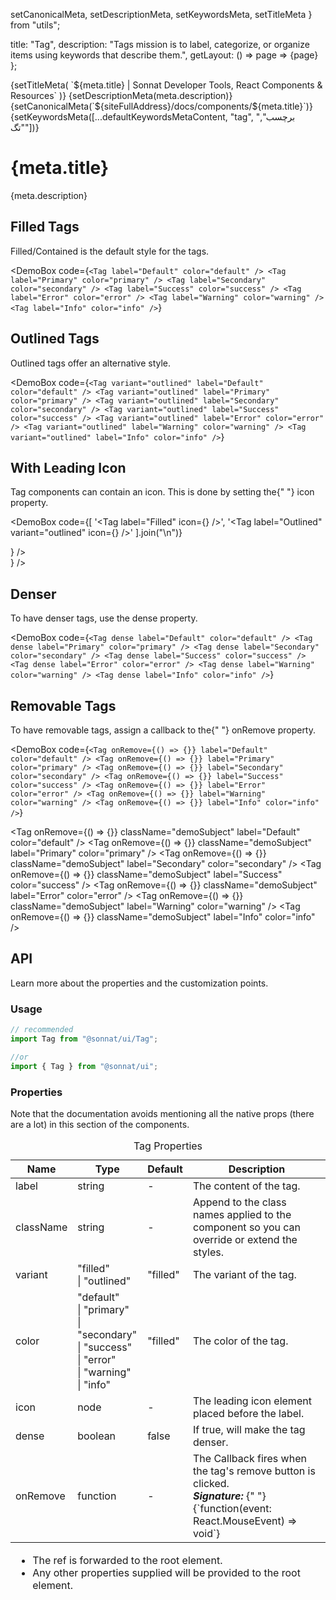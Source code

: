   setCanonicalMeta,
  setDescriptionMeta,
  setKeywordsMeta,
  setTitleMeta
} from "utils";

  title: "Tag",
  description:
    "Tags mission is to label, categorize, or organize items using keywords that describe them.",
  getLayout: () => page => <WithSidebar>{page}</WithSidebar>
};

<Head>
  {setTitleMeta(
    `${meta.title} | Sonnat Developer Tools, React Components & Resources`
  )}
  {setDescriptionMeta(meta.description)}
  {setCanonicalMeta(`${siteFullAddress}/docs/components/${meta.title}`)}
  {setKeywordsMeta([...defaultKeywordsMetaContent, "tag", "برچسب", "تگ"])}
</Head>

<h1>
  <span>{meta.title}</span>
  <AnchorButton anchorId="overview" />
  <PageEditButton href={`pages/docs/components/${meta.title}.mdx`} />
</h1>

<p>{meta.description}</p>

<h2>
  <span>Filled Tags</span>
  <AnchorButton anchorId="filled-tags" />
</h2>

<p>Filled/Contained is the default style for the tags.</p>

<DemoBox
  code={`<Tag label="Default" color="default" />
<Tag label="Primary" color="primary" />
<Tag label="Secondary" color="secondary" />
<Tag label="Success" color="success" />
<Tag label="Error" color="error" />
<Tag label="Warning" color="warning" />
<Tag label="Info" color="info" />`}
>
  <Tag className="demoSubject" label="Default" color="default" />
  <Tag className="demoSubject" label="Primary" color="primary" />
  <Tag className="demoSubject" label="Secondary" color="secondary" />
  <Tag className="demoSubject" label="Success" color="success" />
  <Tag className="demoSubject" label="Error" color="error" />
  <Tag className="demoSubject" label="Warning" color="warning" />
  <Tag className="demoSubject" label="Info" color="info" />
</DemoBox>

<h2>
  <span>Outlined Tags</span>
  <AnchorButton anchorId="outlined-tags" />
</h2>

<p>Outlined tags offer an alternative style.</p>

<DemoBox
  code={`<Tag variant="outlined" label="Default" color="default" />
<Tag variant="outlined" label="Primary" color="primary" />
<Tag variant="outlined" label="Secondary" color="secondary" />
<Tag variant="outlined" label="Success" color="success" />
<Tag variant="outlined" label="Error" color="error" />
<Tag variant="outlined" label="Warning" color="warning" />
<Tag variant="outlined" label="Info" color="info" />`}
>
  <Tag
    variant="outlined"
    className="demoSubject"
    label="Default"
    color="default"
  />
  <Tag
    variant="outlined"
    className="demoSubject"
    label="Primary"
    color="primary"
  />
  <Tag
    variant="outlined"
    className="demoSubject"
    label="Secondary"
    color="secondary"
  />
  <Tag
    variant="outlined"
    className="demoSubject"
    label="Success"
    color="success"
  />
  <Tag variant="outlined" className="demoSubject" label="Error" color="error" />
  <Tag
    variant="outlined"
    className="demoSubject"
    label="Warning"
    color="warning"
  />
  <Tag variant="outlined" className="demoSubject" label="Info" color="info" />
</DemoBox>

<h2>
  <span>With Leading Icon</span>
  <AnchorButton anchorId="with-leading-icon" />
</h2>

<p>
  Tag components can contain an icon. This is done by setting the{" "}
  <inlineCode>icon</inlineCode> property.
</p>

<DemoBox
  code={[
    '<Tag label="Filled" icon={<Heart />} />',
    '<Tag label="Outlined" variant="outlined" icon={<Heart />} />'
  ].join("\n")}
>
  <div className="demoSubject">
    <Tag label="Filled" icon={<Heart />} />
  </div>
  <div className="demoSubject">
    <Tag label="Outlined" variant="outlined" icon={<Heart />} />
  </div>
</DemoBox>

<h2>
  <span>Denser</span>
  <AnchorButton anchorId="denser" />
</h2>

<p>
  To have denser tags, use the <inlineCode>dense</inlineCode> property.
</p>

<DemoBox
  code={`<Tag dense label="Default" color="default" />
<Tag dense label="Primary" color="primary" />
<Tag dense label="Secondary" color="secondary" />
<Tag dense label="Success" color="success" />
<Tag dense label="Error" color="error" />
<Tag dense label="Warning" color="warning" />
<Tag dense label="Info" color="info" />`}
>
  <Tag dense className="demoSubject" label="Default" color="default" />
  <Tag dense className="demoSubject" label="Primary" color="primary" />
  <Tag dense className="demoSubject" label="Secondary" color="secondary" />
  <Tag dense className="demoSubject" label="Success" color="success" />
  <Tag dense className="demoSubject" label="Error" color="error" />
  <Tag dense className="demoSubject" label="Warning" color="warning" />
  <Tag dense className="demoSubject" label="Info" color="info" />
</DemoBox>

<h2>
  <span>Removable Tags</span>
  <AnchorButton anchorId="removable-tags" />
</h2>

<p>
  To have removable tags, assign a callback to the{" "}
  <inlineCode>onRemove</inlineCode> property.
</p>

<DemoBox
  code={`<Tag onRemove={() => {}} label="Default" color="default" />
<Tag onRemove={() => {}} label="Primary" color="primary" />
<Tag onRemove={() => {}} label="Secondary" color="secondary" />
<Tag onRemove={() => {}} label="Success" color="success" />
<Tag onRemove={() => {}} label="Error" color="error" />
<Tag onRemove={() => {}} label="Warning" color="warning" />
<Tag onRemove={() => {}} label="Info" color="info" />`}
>
  <Tag
    onRemove={() => {}}
    className="demoSubject"
    label="Default"
    color="default"
  />
  <Tag
    onRemove={() => {}}
    className="demoSubject"
    label="Primary"
    color="primary"
  />
  <Tag
    onRemove={() => {}}
    className="demoSubject"
    label="Secondary"
    color="secondary"
  />
  <Tag
    onRemove={() => {}}
    className="demoSubject"
    label="Success"
    color="success"
  />
  <Tag
    onRemove={() => {}}
    className="demoSubject"
    label="Error"
    color="error"
  />
  <Tag
    onRemove={() => {}}
    className="demoSubject"
    label="Warning"
    color="warning"
  />
  <Tag onRemove={() => {}} className="demoSubject" label="Info" color="info" />
</DemoBox>

<h2>
  <span>API</span>
  <AnchorButton anchorId="api" />
</h2>

<p>Learn more about the properties and the customization points.</p>

<h3>
  <span>Usage</span>
  <AnchorButton anchorId="usage" />
</h3>

```typescript
// recommended
import Tag from "@sonnat/ui/Tag";

//or
import { Tag } from "@sonnat/ui";
```

<h3>
  <span>Properties</span>
  <AnchorButton anchorId="properties" />
</h3>

<p>
  Note that the documentation avoids mentioning all the native props (there are
  a lot) in this section of the components.
</p>

<table cols={4}>
  <caption>Tag Properties</caption>
  <thead>
    <tr>
      <th>Name</th>
      <th>Type</th>
      <th>Default</th>
      <th>Description</th>
    </tr>
  </thead>
  <tbody>
    <tr>
      <td>label</td>
      <td>string</td>
      <td>-</td>
      <td>The content of the tag.</td>
    </tr>
    <tr>
      <td>className</td>
      <td>string</td>
      <td>-</td>
      <td>
        Append to the class names applied to the component so you can override
        or extend the styles.
      </td>
    </tr>
    <tr>
      <td>variant</td>
      <td>
        "filled"
        <br />| "outlined"
      </td>
      <td>"filled"</td>
      <td>The variant of the tag.</td>
    </tr>
    <tr>
      <td>color</td>
      <td>
        "default"
        <br />| "primary"
        <br />| "secondary"
        <br />| "success"
        <br />| "error"
        <br />| "warning"
        <br />| "info"
      </td>
      <td>"filled"</td>
      <td>The color of the tag.</td>
    </tr>
    <tr>
      <td>icon</td>
      <td>node</td>
      <td>-</td>
      <td>The leading icon element placed before the label.</td>
    </tr>
    <tr>
      <td>dense</td>
      <td>boolean</td>
      <td>false</td>
      <td>
        If <inlineCode>true</inlineCode>, will make the tag denser.
      </td>
    </tr>
    <tr>
      <td>onRemove</td>
      <td>function</td>
      <td>-</td>
      <td>
        The Callback fires when the tag's remove button is clicked.
        <br />
        <em>
          <strong>Signature:</strong>
        </em>{" "}
        <inlineCode>
          {`function(event: React.MouseEvent<HTMLDivElement, MouseEvent>) => void`}
        </inlineCode>
      </td>
    </tr>
  </tbody>
  <tfoot>
    <tr>
      <td colSpan="4">
        <ul>
          <li>
            The <inlineCode>ref</inlineCode> is forwarded to the root element.
          </li>
          <li>
            Any other properties supplied will be provided to the root element.
          </li>
        </ul>
      </td>
    </tr>
  </tfoot>
</table>
